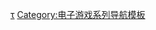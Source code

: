 {{Navbox
| name = 玩具熊的五夜后宫系列
| title = [[玩具熊的五夜后宫系列]]
| state = {{{state|autocollapse}}}
| listclass = hlist

| group1 = 电子游戏
| list1 = {{Navbox|subgroup
| group1 = 主系列
| list1 =
* [[玩具熊的五夜後宮|1]]
* [[玩具熊的五夜後宮2|2]]
* [[玩具熊的五夜後宮3|3]]
* [[玩具熊的五夜後宮4|4]]
* [[玩具熊的五夜後宮：姊妹地點篇|姊妹地點篇]]
* [[費斯熊佛萊迪的披薩餐廳模擬器|披薩餐廳模擬器]]

|group2 = 旁支游戏
|list2 =
* [[玩具熊的五夜世界|世界]]
* [[终极自定义夜晚]]
* [[玩具熊的五夜後宮VR：徵求協助|VR：徵求協助]]}}

| group2 = 书籍
| list2 = {{Navbox|subgroup
| group1 = 小说
| list1 = 
* [[玩具熊的五夜后宫：银之眼|银之眼]]
* [[玩具熊的五夜后宫：扭曲的事物|扭曲的事物]]
* [[玩具熊的五夜后宫：第四个衣柜|第四个衣柜]]
| group2 = 其他书籍
| list2 = 
* [[玩具熊的五夜后宫：佛莱迪文件|佛莱迪文件]]
* [[玩具熊的五夜后宫：生存日志|生存日志]]}}

| group3 = 相关条目
| list3 = [[史葛·戈晃]]
}}<noinclude>
{{collapsible option}}

{{DEFAULTSORT:Five Nights at Freddy,s}}
[[Category:玩具熊的五夜后宫系列|τ]]
[[Category:电子游戏系列导航模板]]
</noinclude>